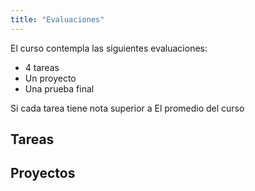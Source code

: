 ```yaml
---
title: "Evaluaciones"
---
```


El curso contempla las siguientes evaluaciones:

-   4 tareas
-   Un proyecto
-   Una prueba final

Si cada tarea tiene nota superior a 
El promedio del curso 

## Tareas

## Proyectos